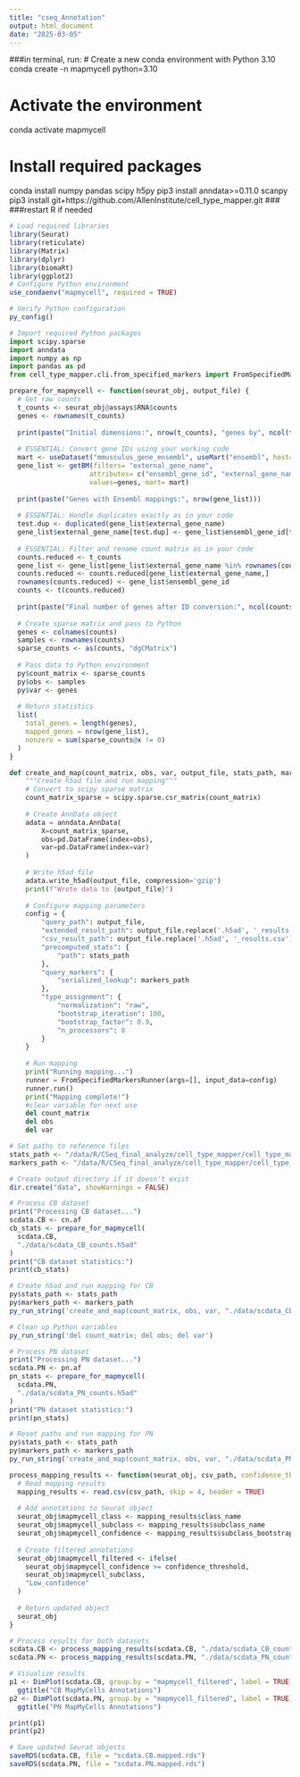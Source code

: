 ```yaml
---
title: "cseq_Annotation"
output: html_document
date: "2025-03-05"
---
```


###in terminal, run:
# Create a new conda environment with Python 3.10
conda create -n mapmycell python=3.10

# Activate the environment
conda activate mapmycell

# Install required packages
conda install numpy pandas scipy h5py
pip3 install anndata>=0.11.0 scanpy
pip3 install git+https://github.com/AllenInstitute/cell_type_mapper.git
###
###restart R if needed
```r
# Load required libraries
library(Seurat)
library(reticulate)
library(Matrix)
library(dplyr)
library(biomaRt)
library(ggplot2)
# Configure Python environment
use_condaenv("mapmycell", required = TRUE)

# Verify Python configuration
py_config()
```

```python
# Import required Python packages
import scipy.sparse
import anndata
import numpy as np
import pandas as pd
from cell_type_mapper.cli.from_specified_markers import FromSpecifiedMarkersRunner
```

```r
prepare_for_mapmycell <- function(seurat_obj, output_file) {
  # Get raw counts
  t_counts <- seurat_obj@assays$RNA$counts
  genes <- rownames(t_counts)
  
  print(paste("Initial dimensions:", nrow(t_counts), "genes by", ncol(t_counts), "cells"))
  
  # ESSENTIAL: Convert gene IDs using your working code
  mart <- useDataset("mmusculus_gene_ensembl", useMart("ensembl", host="https://www.ensembl.org"))
  gene_list <- getBM(filters= "external_gene_name", 
                    attributes= c("ensembl_gene_id", "external_gene_name", "description"), 
                    values=genes, mart= mart)
  
  print(paste("Genes with Ensembl mappings:", nrow(gene_list)))
  
  # ESSENTIAL: Handle duplicates exactly as in your code
  test.dup <- duplicated(gene_list$external_gene_name)
  gene_list$external_gene_name[test.dup] <- gene_list$ensembl_gene_id[test.dup]
  
  # ESSENTIAL: Filter and rename count matrix as in your code
  counts.reduced <- t_counts
  gene_list <- gene_list[gene_list$external_gene_name %in% rownames(counts.reduced),]
  counts.reduced <- counts.reduced[gene_list$external_gene_name,]
  rownames(counts.reduced) <- gene_list$ensembl_gene_id
  counts <- t(counts.reduced)
  
  print(paste("Final number of genes after ID conversion:", ncol(counts)))
  
  # Create sparse matrix and pass to Python
  genes <- colnames(counts)
  samples <- rownames(counts)
  sparse_counts <- as(counts, "dgCMatrix")
  
  # Pass data to Python environment
  py$count_matrix <- sparse_counts
  py$obs <- samples
  py$var <- genes
  
  # Return statistics
  list(
    total_genes = length(genes),
    mapped_genes = nrow(gene_list),
    nonzero = sum(sparse_counts@x != 0)
  )
}
```


```python
def create_and_map(count_matrix, obs, var, output_file, stats_path, markers_path):
    """Create h5ad file and run mapping"""
    # Convert to scipy sparse matrix
    count_matrix_sparse = scipy.sparse.csr_matrix(count_matrix)
    
    # Create AnnData object
    adata = anndata.AnnData(
        X=count_matrix_sparse,
        obs=pd.DataFrame(index=obs),
        var=pd.DataFrame(index=var)
    )
    
    # Write h5ad file
    adata.write_h5ad(output_file, compression='gzip')
    print(f"Wrote data to {output_file}")
    
    # Configure mapping parameters
    config = {
        "query_path": output_file,
        "extended_result_path": output_file.replace('.h5ad', '_results.json'),
        "csv_result_path": output_file.replace('.h5ad', '_results.csv'),
        "precomputed_stats": {
            "path": stats_path
        },
        "query_markers": {
            "serialized_lookup": markers_path
        },
        "type_assignment": {
            "normalization": "raw",
            "bootstrap_iteration": 100,
            "bootstrap_factor": 0.9,
            "n_processors": 8
        }
    }
    
    # Run mapping
    print("Running mapping...")
    runner = FromSpecifiedMarkersRunner(args=[], input_data=config)
    runner.run()
    print("Mapping complete!")
    #clear variable for next use
    del count_matrix
    del obs
    del var
```

```r
# Set paths to reference files
stats_path <- "/data/R/CSeq_final_analyze/cell_type_mapper/cell_type_mapper/precomputed_stats_ABC_revision_230821.h5"  # Replace with actual path
markers_path <- "/data/R/CSeq_final_analyze/cell_type_mapper/cell_type_mapper/mouse_markers_230821.json"  # Replace with actual path

# Create output directory if it doesn't exist
dir.create("data", showWarnings = FALSE)

# Process CB dataset
print("Processing CB dataset...")
scdata.CB <- cn.af
cb_stats <- prepare_for_mapmycell(
  scdata.CB, 
  "./data/scdata_CB_counts.h5ad"
)
print("CB dataset statistics:")
print(cb_stats)

# Create h5ad and run mapping for CB
py$stats_path <- stats_path
py$markers_path <- markers_path
py_run_string('create_and_map(count_matrix, obs, var, "./data/scdata_CB_counts.h5ad", stats_path, markers_path)')

# Clean up Python variables
py_run_string('del count_matrix; del obs; del var')

# Process PN dataset
print("Processing PN dataset...")
scdata.PN <- pn.af
pn_stats <- prepare_for_mapmycell(
  scdata.PN, 
  "./data/scdata_PN_counts.h5ad"
)
print("PN dataset statistics:")
print(pn_stats)

# Reset paths and run mapping for PN
py$stats_path <- stats_path
py$markers_path <- markers_path
py_run_string('create_and_map(count_matrix, obs, var, "./data/scdata_PN_counts.h5ad", stats_path, markers_path)')
```

```r
process_mapping_results <- function(seurat_obj, csv_path, confidence_threshold = 0.7) {
  # Read mapping results
  mapping_results <- read.csv(csv_path, skip = 4, header = TRUE)
  
  # Add annotations to Seurat object
  seurat_obj$mapmycell_class <- mapping_results$class_name
  seurat_obj$mapmycell_subclass <- mapping_results$subclass_name
  seurat_obj$mapmycell_confidence <- mapping_results$subclass_bootstrapping_probability
  
  # Create filtered annotations
  seurat_obj$mapmycell_filtered <- ifelse(
    seurat_obj$mapmycell_confidence >= confidence_threshold,
    seurat_obj$mapmycell_subclass,
    "Low_confidence"
  )
  
  # Return updated object
  seurat_obj
}

# Process results for both datasets
scdata.CB <- process_mapping_results(scdata.CB, "./data/scdata_CB_counts_results.csv")
scdata.PN <- process_mapping_results(scdata.PN, "./data/scdata_PN_counts_results.csv")

# Visualize results
p1 <- DimPlot(scdata.CB, group.by = "mapmycell_filtered", label = TRUE) +
  ggtitle("CB MapMyCells Annotations")
p2 <- DimPlot(scdata.PN, group.by = "mapmycell_filtered", label = TRUE) +
  ggtitle("PN MapMyCells Annotations")

print(p1)
print(p2)

# Save updated Seurat objects
saveRDS(scdata.CB, file = "scdata.CB.mapped.rds")
saveRDS(scdata.PN, file = "scdata.PN.mapped.rds")
```
